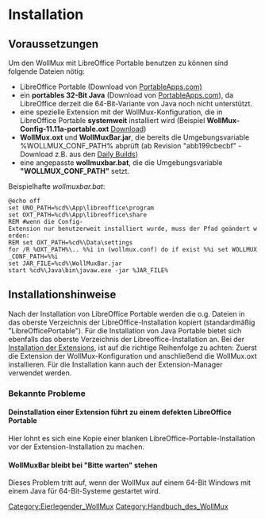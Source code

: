 = Installation =
== Voraussetzungen ==
Um den WollMux mit LibreOffice Portable benutzen zu können sind folgende Dateien nötig:
* LibreOffice Portable (Download von [http://portableapps.com/apps/office/libreoffice_portable PortableApps.com)]
* ein '''portables 32-Bit Java''' (Download von [http://portableapps.com/apps/utilities/java_portable PortableApps.com]), da LibreOffice derzeit die 64-Bit-Variante von Java noch nicht unterstützt.
* eine spezielle Extension mit der WollMux-Konfiguration, die in LibreOffice Portable '''systemweit''' installiert wird (Beispiel '''WollMux-Config-11.11a-portable.oxt''' [http://www.wollmux.net/files/WollMux_LibO_portable/wollmux-config-11.11a-portable.oxt Download])
* '''WollMux.oxt''' und '''WollMuxBar.jar''', die bereits die Umgebungsvariable %WOLLMUX_CONF_PATH% abprüft (ab Revision "abb199cbecbf" - Download z.B. aus den [[Download#Daily_Builds|Daily Builds]])
* eine angepasste '''wollmuxbar.bat''', die die Umgebungsvariable '''"WOLLMUX_CONF_PATH"''' setzt.

Beispielhafte ''wollmuxbar.bat'':
 @echo off
 set UNO_PATH=%cd%\App\libreoffice\program
 set OXT_PATH=%cd%\App\libreoffice\share
 REM #wenn die Config-Extension nur benutzerweit installiert wurde, muss der Pfad geändert werden:
 REM set OXT_PATH=%cd%\Data\settings
 for /R %OXT_PATH%\.. %%i in (wollmux.conf) do if exist %%i set WOLLMUX_CONF_PATH=%%i
 set JAR_FILE=%cd%\WollMuxBar.jar
 start %cd%\Java\bin\javaw.exe -jar %JAR_FILE%

== Installationshinweise ==
Nach der Installation von LibreOffice Portable werden die o.g. Dateien in das oberste Verzeichnis der LibreOffice-Installation kopiert (standardmäßig "LibreOfficePortable"). Für die Installation von Java Portable bietet sich ebenfalls das oberste Verzeichnis der Libreoffice-Installation an. Bei der [[WollMux_installieren#Installation_der_OpenOffice.org-Extension_2|Installation der Extensions]], ist auf die richtige Reihenfolge zu achten: Zuerst die Extension der WollMux-Konfiguration und anschließend die WollMux.oxt installieren. Für die Installation kann auch der Extension-Manager verwendet werden.

=== Bekannte Probleme ===
==== Deinstallation einer Extension führt zu einem defekten LibreOffice Portable ====
Hier lohnt es sich eine Kopie einer blanken LibreOffice-Portable-Installation vor der Extension-Installation zu machen.
==== WollMuxBar bleibt bei "Bitte warten" stehen ====
Dieses Problem tritt auf, wenn der WollMux auf einem 64-Bit Windows mit einem Java für 64-Bit-Systeme gestartet wird. 
[[Category:Eierlegender_WollMux]]
[[Category:Handbuch_des_WollMux]]